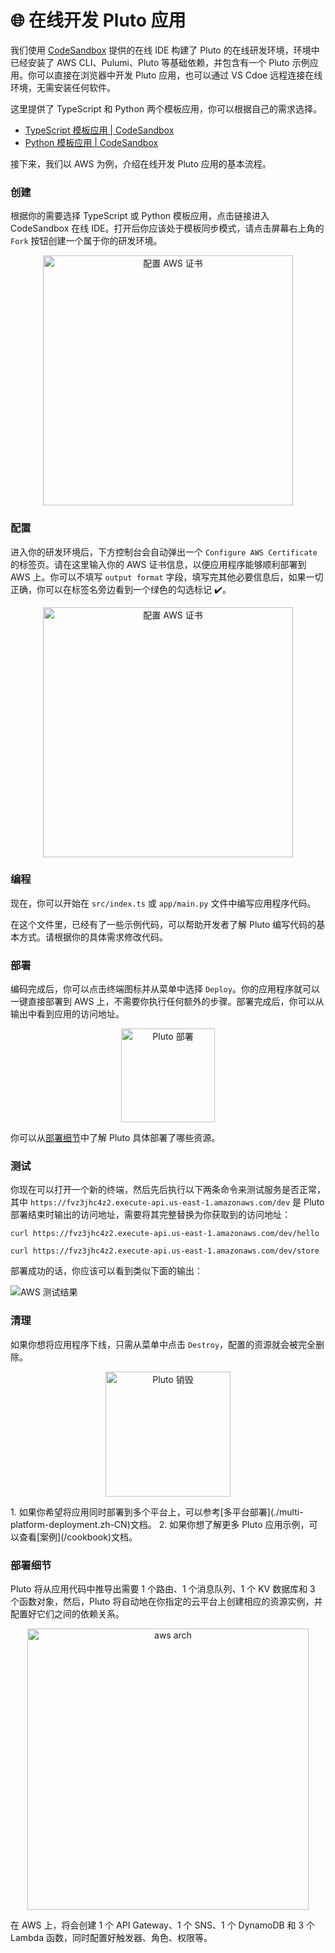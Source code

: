 # 🌐 在线开发 Pluto 应用


我们使用 [CodeSandbox](https://codesandbox.io/) 提供的在线 IDE 构建了 Pluto 的在线研发环境，环境中已经安装了 AWS CLI、Pulumi、Pluto 等基础依赖，并包含有一个 Pluto 示例应用。你可以直接在浏览器中开发 Pluto 应用，也可以通过 VS Cdoe 远程连接在线环境，无需安装任何软件。

这里提供了 TypeScript 和 Python 两个模板应用，你可以根据自己的需求选择。

- [TypeScript 模板应用 | CodeSandbox](https://codesandbox.io/p/devbox/github/pluto-lang/codesandbox/tree/main/typescript?file=/README_zh.md)
- [Python 模板应用 | CodeSandbox](https://codesandbox.io/p/devbox/github/pluto-lang/codesandbox/tree/main/python?file=/README_zh.md)

接下来，我们以 AWS 为例，介绍在线开发 Pluto 应用的基本流程。

<Steps>

### 创建

根据你的需要选择 TypeScript 或 Python 模板应用，点击链接进入 CodeSandbox 在线 IDE。打开后你应该处于模板同步模式，请点击屏幕右上角的 `Fork` 按钮创建一个属于你的研发环境。

<p align="center">
  <img src="../../../assets/getting-started/getting-started-online-fork.png" alt="配置 AWS 证书" width="400" />
</p>


### 配置

进入你的研发环境后，下方控制台会自动弹出一个 `Configure AWS Certificate` 的标签页。请在这里输入你的 AWS 证书信息，以便应用程序能够顺利部署到 AWS 上。你可以不填写 `output format` 字段，填写完其他必要信息后，如果一切正确，你可以在标签名旁边看到一个绿色的勾选标记 ✔️。

<p align="center">
  <img src="../../../assets/getting-started/getting-started-online-config-aws.png" alt="配置 AWS 证书" width="400" />
</p>

### 编程

现在，你可以开始在 `src/index.ts` 或 `app/main.py` 文件中编写应用程序代码。

在这个文件里，已经有了一些示例代码，可以帮助开发者了解 Pluto 编写代码的基本方式。请根据你的具体需求修改代码。

### 部署

编码完成后，你可以点击终端图标并从菜单中选择 `Deploy`。你的应用程序就可以一键直接部署到 AWS 上，不需要你执行任何额外的步骤。部署完成后，你可以从输出中看到应用的访问地址。

<p align="center">
  <img src="../../../assets/getting-started/getting-started-online-deploy.png" alt="Pluto 部署" width="150" />
</p>

你可以从[部署细节](#部署细节)中了解 Pluto 具体部署了哪些资源。

### 测试

你现在可以打开一个新的终端，然后先后执行以下两条命令来测试服务是否正常，其中 `https://fvz3jhc4z2.execute-api.us-east-1.amazonaws.com/dev` 是 Pluto 部署结束时输出的访问地址，需要将其完整替换为你获取到的访问地址：

```shell
curl https://fvz3jhc4z2.execute-api.us-east-1.amazonaws.com/dev/hello

curl https://fvz3jhc4z2.execute-api.us-east-1.amazonaws.com/dev/store
```

部署成功的话，你应该可以看到类似下面的输出：

![AWS 测试结果](../../../assets/getting-started/getting-started-online-deploy-out.png)

### 清理

如果你想将应用程序下线，只需从菜单中点击 `Destroy`，配置的资源就会被完全删除。

<p align="center">
  <img src="../../../assets/getting-started/getting-started-online-destroy.png" alt="Pluto 销毁" width="200" />
</p>

</Steps>

<Callout>
1. 如果你希望将应用同时部署到多个平台上，可以参考[多平台部署](./multi-platform-deployment.zh-CN)文档。
2. 如果你想了解更多 Pluto 应用示例，可以查看[案例](/cookbook)文档。
</Callout>

### 部署细节

Pluto 将从应用代码中推导出需要 1 个路由、1 个消息队列、1 个 KV 数据库和 3 个函数对象，然后，Pluto 将自动地在你指定的云平台上创建相应的资源实例，并配置好它们之间的依赖关系。

<p align="center">
  <img src="../../../assets/getting-started/getting-started-aws-arch.png" alt="aws arch" width="450" />
</p>

在 AWS 上，将会创建 1 个 API Gateway、1 个 SNS、1 个 DynamoDB 和 3 个 Lambda 函数，同时配置好触发器、角色、权限等。
